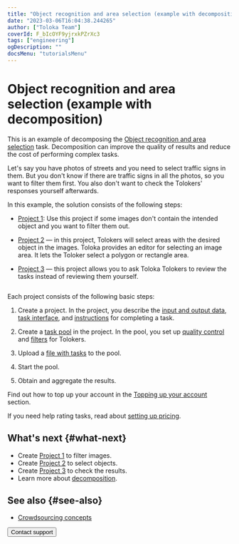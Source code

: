 ```yaml
---
title: "Object recognition and area selection (example with decomposition) — Tutorials | Toloka documentation"
date: "2023-03-06T16:04:38.244265"
author: ["Toloka Team"]
coverId: F_bIcOYF9yjrxkPZrXc3
tags: ["engineering"]
ogDescription: ""
docsMenu: "tutorialsMenu"
---
```



# Object recognition and area selection (example with decomposition)

This is an example of decomposing the [Object recognition and area selection](/docs/tutorials/selection) task. Decomposition can improve the quality of results and reduce the cost of performing complex tasks.

Let's say you have photos of streets and you need to select traffic signs in them. But you don't know if there are traffic signs in all the photos, so you want to filter them first. You also don't want to check the Tolokers' responses yourself afterwards.

In this example, the solution consists of the following steps:

- [Project 1](/docs/tutorials/image-segmentation-project1): Use this project if some images don't contain the intended object and you want to filter them out.

- [Project 2](/docs/tutorials/image-segmentation-project2) — in this project, Tolokers will select areas with the desired object in the images. Toloka provides an editor for selecting an image area. It lets the Toloker select a polygon or rectangle area.

- [Project 3](/docs/tutorials/image-segmentation-project3) — this project allows you to ask Toloka Tolokers to review the tasks instead of reviewing them yourself.

<img style="max-width:100%" src="https://tlkfrontprod.azureedge.net/portal-production/static/uploaded/images/1675425174732/1675425174732_original_svg.svg" alt="" />

Each project consists of the following basic steps:

1. Create a project. In the project, you describe the [input and output data](/docs/glossary#input-output-data), [task interface](/docs/glossary#task-interface), and [instructions](/docs/glossary#instructions) for completing a task.

1. Create a [task pool](/docs/glossary#pool) in the project. In the pool, you set up [quality control](/docs/glossary#quality-control) and [filters](/docs/glossary#filters) for Tolokers.

1. Upload a [file with tasks](https://tlk.s3.yandex.net/wsdm2020/dataset_1.tsv) to the pool.

1. Start the pool.

1. Obtain and aggregate the results.

Find out how to top up your account in the [Topping up your account](/docs/guide/refill) section.

If you need help rating tasks, read about [setting up pricing](/docs/guide/dynamic-pricing#section_wb1_lhl_vlb).

## What's next {#what-next}

- Create [Project 1](/docs/tutorials/image-segmentation-project1) to filter images.
- Create [Project 2](/docs/tutorials/image-segmentation-project2) to select objects.
- Create [Project 3](/docs/tutorials/image-segmentation-project3) to check the results.
- Learn more about [decomposition](/docs/guide/solution-architecture).

## See also {#see-also}

- [Crowdsourcing concepts](https://toloka.ai/knowledgebase/crowdsourcing-concepts/)

<Button themeColor="light" view="default" size="l" type="link" url="/docs/guide/troubleshooting/support?form-source=tutorials-image-segmentation-overview">Contact support</Button>
